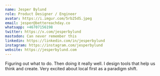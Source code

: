```yaml
---
name: Jesper Bylund
role: Product Designer / Engineer
avatar: https://i.imgur.com/5rb25dS.jpeg
email: jesper@bettereachday.co
whatsapp: +46707156198
twitter: https://x.com/jesperbylund
mastodon: Can never remember this
linkedin: https://linkedin.com/in/jesperbylund
instagram: https://instagram.com/jesperbylund
website: https://jesperbylund.com
---
```


Figuring out what to do. Then doing it really well. I design tools that help us think and create. Very excited about local first as a paradigm shift.
